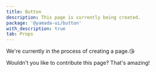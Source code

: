 ```yaml
---
title: Button
description: This page is currently being created.
package: '@yamada-ui/button'
with_description: true
tab: Props
---
```


We're currently in the process of creating a page.😘

Wouldn't you like to contribute this page? That's amazing!
